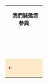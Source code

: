 <center>
{| style="margin: 0 0 1em 1em; border: 1px solid #aaaaaa;" align="center" cellpadding="0" cellspacing="0" border="0" width="400px" 
|- style="background:#FFE9C9"
|colspan="2" align="center"|&nbsp;&nbsp;'''我們誠邀您參與'''
|- style="background:#FFE9C9"
|colspan="2" align="center"|&nbsp;&nbsp;&nbsp;<big>'''{{{Name}}}'''</big>
|- style="background:#FFE9C9"
|rowspan="4" width="100px"|{{{image|[[File:Wan Chai 2008.jpg|100px]]}}}
|- style="background:#FFE9C9"
|colspan="1"|&nbsp;&nbsp;'''日期'''：{{{date|''未定''}}}
|- style="background:#FFE9C9"
|colspan="1"|&nbsp;&nbsp;'''時間'''：{{{time|''未定''}}}
|- style="background:#FFE9C9"
|colspan="1"|&nbsp;&nbsp;'''地點'''：{{{place|''未定''}}}
|- style="background:#FFE9C9" colspan="2"
|align=left style="background:#FFE9C9"|←<small>{{{prev}}}</small>
|align=right style="background:#FFE9C9"|<small>{{{next|''未定''}}}</small>→
|}
</center>